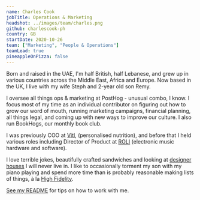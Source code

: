 ```yaml
---
name: Charles Cook
jobTitle: Operations & Marketing
headshot: ../images/team/charles.png
github: charlescook-ph
country: GB
startDate: 2020-10-26
team: ["Marketing", "People & Operations"]
teamLead: true
pineappleOnPizza: false
---
```


Born and raised in the UAE, I'm half British, half Lebanese, and grew up in various countries across the Middle East, Africa and Europe. Now based in the UK, I live with my wife Steph and 2-year old son Remy.

I oversee all things ops & marketing at PostHog - unusual combo, I know. I focus most of my time as an individual contributor on figuring out how to grow our word of mouth, running marketing campaigns, financial planning, all things legal, and coming up with new ways to improve our culture. I also run BookHogs, our monthly book club.

I was previously COO at [Vitl](https://vitl.com), (personalised nutrition), and before that I held various roles including Director of Product at [ROLI](https://roli.com) (electronic music hardware and software).

I love terrible jokes, beautifully crafted sandwiches and looking at [designer houses](https://www.themodernhouse.com/) I will never live in. I like to occasionally torment my son with my piano playing and spend more time than is probably reasonable making lists of things, à la [High Fidelity](<https://en.wikipedia.org/wiki/High_Fidelity_(film)>).

[See my README](/handbook/company/team/charles-cook) for tips on how to work with me.
